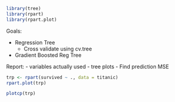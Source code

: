 

```r
library(tree)
library(rpart)
library(rpart.plot)
```


Goals: 

- Regression Tree
	- Cross validate using cv.tree
- Gradient Boosted Reg Tree

Report:
- variables actually used
- tree plots
- Find prediction MSE

```r
trp <- rpart(survived ~ ., data = titanic)
rpart.plot(trp)

plotcp(trp)
```

